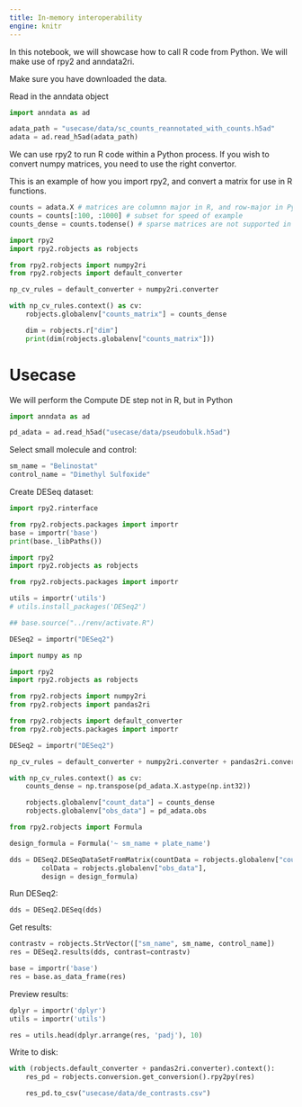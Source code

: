```yaml
---
title: In-memory interoperability
engine: knitr
---
```


In this notebook, we will showcase how to call R code from Python.
We will make use of rpy2 and anndata2ri.

Make sure you have downloaded the data.


Read in the anndata object
```python
import anndata as ad

adata_path = "usecase/data/sc_counts_reannotated_with_counts.h5ad"
adata = ad.read_h5ad(adata_path)
```


We can use rpy2 to run R code within a Python process.
If you wish to convert numpy matrices, you need to use the right convertor.

This is an example of how you import rpy2, and convert a matrix for use in R functions.

```python
counts = adata.X # matrices are columnn major in R, and row-major in Python
counts = counts[:100, :1000] # subset for speed of example
counts_dense = counts.todense() # sparse matrices are not supported in rpy2
```


```python
import rpy2
import rpy2.robjects as robjects

from rpy2.robjects import numpy2ri
from rpy2.robjects import default_converter

np_cv_rules = default_converter + numpy2ri.converter

with np_cv_rules.context() as cv:
    robjects.globalenv["counts_matrix"] = counts_dense

    dim = robjects.r["dim"]
    print(dim(robjects.globalenv["counts_matrix"]))
```


# Usecase

We will perform the Compute DE step not in R, but in Python

```python
import anndata as ad

pd_adata = ad.read_h5ad("usecase/data/pseudobulk.h5ad")
```

Select small molecule and control:

```python
sm_name = "Belinostat"
control_name = "Dimethyl Sulfoxide"
```

Create DESeq dataset:

```python
import rpy2.rinterface

from rpy2.robjects.packages import importr
base = importr('base')
print(base._libPaths())
```

```python

import rpy2
import rpy2.robjects as robjects

from rpy2.robjects.packages import importr

utils = importr('utils')
# utils.install_packages('DESeq2')

## base.source("../renv/activate.R")

DESeq2 = importr("DESeq2")

```

```python
import numpy as np

import rpy2
import rpy2.robjects as robjects

from rpy2.robjects import numpy2ri
from rpy2.robjects import pandas2ri

from rpy2.robjects import default_converter
from rpy2.robjects.packages import importr

DESeq2 = importr("DESeq2")

np_cv_rules = default_converter + numpy2ri.converter + pandas2ri.converter

with np_cv_rules.context() as cv:
    counts_dense = np.transpose(pd_adata.X.astype(np.int32))

    robjects.globalenv["count_data"] = counts_dense
    robjects.globalenv["obs_data"] = pd_adata.obs

```

```python
from rpy2.robjects import Formula

design_formula = Formula('~ sm_name + plate_name')

dds = DESeq2.DESeqDataSetFromMatrix(countData = robjects.globalenv["count_data"],
        colData = robjects.globalenv["obs_data"],
        design = design_formula)
```


Run DESeq2:
```python
dds = DESeq2.DESeq(dds)
```


Get results:
```python
contrastv = robjects.StrVector(["sm_name", sm_name, control_name])
res = DESeq2.results(dds, contrast=contrastv)

base = importr('base')
res = base.as_data_frame(res)
```

Preview results:
```python
dplyr = importr('dplyr')
utils = importr('utils')

res = utils.head(dplyr.arrange(res, 'padj'), 10)
```

Write to disk:
```python
with (robjects.default_converter + pandas2ri.converter).context():
    res_pd = robjects.conversion.get_conversion().rpy2py(res)

    res_pd.to_csv("usecase/data/de_contrasts.csv")
```


